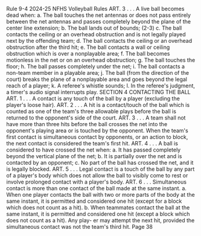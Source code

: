 Rule 9-4 2024-25 NFHS Volleyball Rules ART. 3 . . . A live ball becomes dead when: a. The ball touches the net antennas or does not pass entirely between the net antennas and passes completely beyond the plane of the center line extension; b. The ball lands out of bounds; (2-3) c. The ball contacts the ceiling or an overhead obstruction and is not legally played next by the offending team; d. The ball contacts the ceiling or an overhead obstruction after the third hit; e. The ball contacts a wall or ceiling obstruction which is over a nonplayable area; f. The ball becomes motionless in the net or on an overhead obstruction; g. The ball touches the floor; h. The ball passes completely under the net; i. The ball contacts a non-team member in a playable area; j. The ball (from the direction of the court) breaks the plane of a nonplayable area and goes beyond the legal reach of a player; k. A referee's whistle sounds; l. In the referee's judgment, a timer's audio signal interrupts play. SECTION 4 CONTACTING THE BALL ART. 1 . . . A contact is any touch of the ball by a player (excluding the player's loose hair). ART. 2 . . . A hit is a contact/touch of the ball which is counted as one of the team's three allowable plays before the ball is returned to the opponent's side of the court. ART. 3 . . . A team shall not have more than three hits before the ball crosses the net into the opponent's playing area or is touched by the opponent. When the team's first contact is simultaneous contact by opponents, or an action to block, the next contact is considered the team's first hit. ART. 4 . . . A ball is considered to have crossed the net when: a. It has passed completely beyond the vertical plane of the net; b. It is partially over the net and is contacted by an opponent; c. No part of the ball has crossed the net, and it is legally blocked. ART. 5 . . . Legal contact is a touch of the ball by any part of a player's body which does not allow the ball to visibly come to rest or involve prolonged contact with a player's body. ART. 6 . . . Simultaneous contact is more than one contact of the ball made at the same instant. a. When one player contacts the ball with two or more parts of the body at the same instant, it is permitted and considered one hit (except for a block which does not count as a hit). b. When teammates contact the ball at the same instant, it is permitted and considered one hit (except a block which does not count as a hit). Any play- er may attempt the next hit, provided the simultaneous contact was not the team's third hit. Page 38
